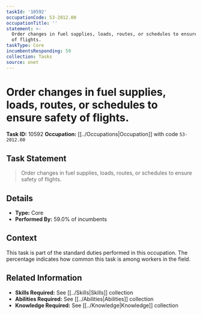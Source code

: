 ```yaml
---
taskId: '10592'
occupationCode: 53-2012.00
occupationTitle: ''
statement: >-
  Order changes in fuel supplies, loads, routes, or schedules to ensure safety
  of flights.
taskType: Core
incumbentsResponding: 59
collection: Tasks
source: onet
---
```

# Order changes in fuel supplies, loads, routes, or schedules to ensure safety of flights.

**Task ID:** 10592
**Occupation:** [[../Occupations|Occupation]] with code `53-2012.00`

## Task Statement

> Order changes in fuel supplies, loads, routes, or schedules to ensure safety of flights.

## Details

- **Type:** Core
- **Performed By:** 59.0% of incumbents

## Context

This task is part of the standard duties performed in this occupation. The percentage indicates how common this task is among workers in the field.

## Related Information

- **Skills Required:** See [[../Skills|Skills]] collection
- **Abilities Required:** See [[../Abilities|Abilities]] collection
- **Knowledge Required:** See [[../Knowledge|Knowledge]] collection
